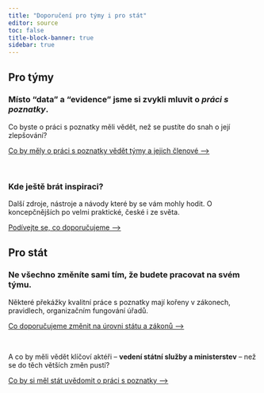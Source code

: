 ```yaml
---
title: "Doporučení pro týmy i pro stát"
editor: source
toc: false
title-block-banner: true
sidebar: true
---
```


## Pro týmy

### Místo "data" a "evidence" jsme si zvykli mluvit o *práci s poznatky*. 

Co byste o práci s poznatky měli vědět, než se pustíte do snah o její zlepšování?

:::{.btn .btn-primary}
[Co by měly o práci s poznatky vědět týmy a jejich členové&nbsp;⟶](/teze-tymy)
:::

<br />

### Kde ještě brát inspiraci?

Další zdroje, nástroje a návody které by se vám mohly hodit. O koncepčnějších po velmi praktické, české i ze světa.

:::{.btn .btn-primary}
[Podívejte se, co doporučujeme&nbsp;⟶](/inspirace)
:::


## Pro stát

### Ne všechno změníte sami tím, že budete pracovat na svém týmu. 

Některé překážky kvalitní práce s poznatky mají kořeny v zákonech, pravidlech, organizačním fungování úřadů.

:::{.btn .btn-primary}
[Co doporučujeme změnit na úrovni státu a zákonů&nbsp;⟶](/doporuceni-system)
:::

<br />

A co by měli vědět klíčoví aktéři -- **vedení státní služby a ministerstev** -- než se do těch větších změn pustí?

:::{.btn .btn-primary}
[Co by si měl stát uvědomit o práci s poznatky&nbsp;⟶](/teze-stat)
:::

<br />

